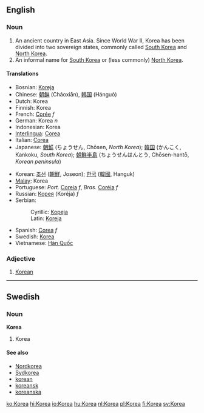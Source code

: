 {{See|korea}}
==English==

===Noun===
#An ancient country in East Asia.  Since World War II, Korea has been divided into two sovereign states, commonly called [[South Korea]] and [[North Korea]].
#An informal name for [[South Korea]] or (less commonly) [[North Korea]].

====Translations====
{{top}}
*Bosnian: [[Koreja#Bosnian|Koreja]] {{f}}
*Chinese: [[朝鲜]] (Cháoxiān), [[韩国]] (Hánguó)
*Dutch: Korea
*Finnish: Korea
*French: [[Corée]] ''f''
*German: Korea ''n''
*Indonesian: Korea
*[[Interlingua]]: [[Corea]]
*Italian: [[Corea]]
*Japanese: [[朝鮮]] (ちょうせん, Chōsen, ''North Korea''); [[韓国]] (かんこく, Kankoku, ''South Korea''); [[朝鮮半島]] (ちょうせんはんとう, Chōsen-hantō, ''Korean peninsula'')
{{mid}}
*Korean: [[조선]] ([[朝鮮]], Joseon); [[한국]] ([[韓國]], Hanguk)
*[[Malay]]: Korea
*Portuguese: ''Port.'' [[Coreia]] ''f'', ''Bras.'' [[Coréia]] ''f''
*Russian: [[Корея]] (Koréja) ''f''
*Serbian:
*:Cyrillic: [[Кореја#Serbian|Кореја]] {{f}}
*:Latin: [[Koreja#Serbian|Koreja]] {{f}}
*Spanish: [[Corea]] ''f''
*Swedish: [[Korea#Swedish|Korea]]
*Vietnamese: [[Hàn Quốc]]
{{bottom}}

===Adjective===
#[[Korean]]

----

==Swedish==

===Noun===
'''Korea'''

#Korea

====See also====
*[[Nordkorea]]
*[[Sydkorea]]
*[[korean]]
*[[koreansk]]
*[[koreanska]]

[[ko:Korea]]
[[hi:Korea]]
[[io:Korea]]
[[hu:Korea]]
[[nl:Korea]]
[[pl:Korea]]
[[fi:Korea]]
[[sv:Korea]]